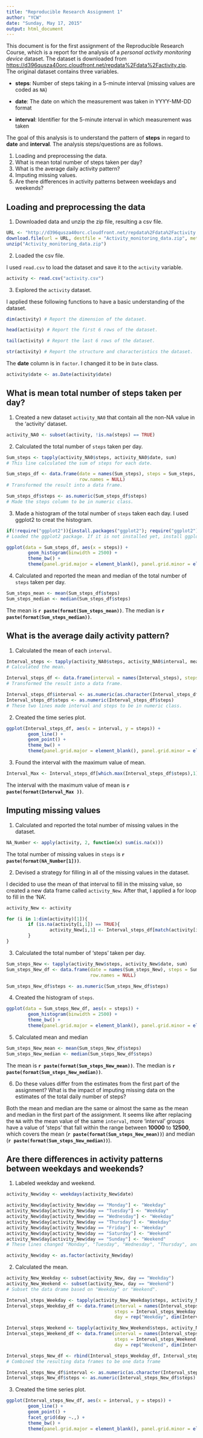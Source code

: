 ```yaml
---
title: "Reproducible Research Assignment 1"
author: "YCW"
date: "Sunday, May 17, 2015"
output: html_document
---
```


This document is for the first assignment of the Reproducible Research Course, which is a report for the analysis of a *personal activity monitoring device* dataset. The dataset is downloaded from <https://d396qusza40orc.cloudfront.net/repdata%2Fdata%2Factivity.zip>. The original dataset contains three variables.

* **steps**: Number of steps taking in a 5-minute interval (missing values are coded as `NA`)

* **date**: The date on which the measurement was taken in YYYY-MM-DD format

* **interval**: Identifier for the 5-minute interval in which measurement was taken

The goal of this analysis is to understand the pattern of **steps** in regard to **date** and **interval**. The analysis steps/questions are as follows.

1. Loading and preprocessing the data.
2. What is mean total number of steps taken per day?
3. What is the average daily activity pattern?
4. Imputing missing values.
5. Are there differences in activity patterns between weekdays and weekends?

## Loading and preprocessing the data

1. Downloaded data and unzip the zip file, resulting a csv file.
```r
URL <- "http://d396qusza40orc.cloudfront.net/repdata%2Fdata%2Factivity.zip"
download.file(url = URL, destfile = "Activity_monitoring_data.zip", method="curl")
unzip("Activity_monitoring_data.zip")

```

2. Loaded the csv file.

I used `read.csv` to load the dataset and save it to the `activity` variable.
```r
activity <- read.csv("activity.csv")

```

3. Explored the `activity` dataset.

I applied these following functions to have a basic understanding of the dataset.
```r
dim(activity) # Report the dimension of the dataset.

```

```r
head(activity) # Report the first 6 rows of the dataset.

```

```r
tail(activity) # Report the last 6 rows of the dataset.

```

```r
str(activity) # Report the structure and characteristics the dataset.

```

The **date** column is in `factor`. I changed it to be in `Date` class.
```r
activity$date <- as.Date(activity$date)

```

## What is mean total number of steps taken per day?

1. Created a new dataset `activity_NA0` that contain all the non-NA value in the 'activity' dataset.

```r
activity_NA0 <- subset(activity, !is.na(steps) == TRUE)

```

2. Calculated the total number of `steps` taken per day.

```r
Sum_steps <- tapply(activity_NA0$steps, activity_NA0$date, sum) 
# This line calculated the sum of steps for each date.

Sum_steps_df <- data.frame(date = names(Sum_steps), steps = Sum_steps, 
                           row.names = NULL)
# Transformed the result into a data frame.

Sum_steps_df$steps <- as.numeric(Sum_steps_df$steps)
# Made the steps column to be in numeric class.

```

3. Made a histogram of the total number of `steps` taken each day. I used ggplot2 to creat the histogram.
```r
if(!require("ggplot2")){install.packages("ggplot2"); require("ggplot2")}
# Loaded the ggplot2 package. If it is not installed yet, install ggplot2.

```
 
```r
ggplot(data = Sum_steps_df, aes(x = steps)) +
        geom_histogram(binwidth = 2500) +
        theme_bw() +
        theme(panel.grid.major = element_blank(), panel.grid.minor = element_blank())

```

4. Calculated and reported the mean and median of the total number of `steps` taken per day.

```r
Sum_steps_mean <- mean(Sum_steps_df$steps)
Sum_steps_median <- median(Sum_steps_df$steps)
```

The mean is **`r paste(format(Sum_steps_mean))`**. The median is **`r paste(format(Sum_steps_median))`**. 

## What is the average daily activity pattern?

1. Calculated the mean of each `interval`.
```r
Interval_steps <- tapply(activity_NA0$steps, activity_NA0$interval, mean) 
# Calculated the mean.

Interval_steps_df <- data.frame(interval = names(Interval_steps), steps = Interval_steps)
# Transformed the result into a data frame. 

Interval_steps_df$interval <- as.numeric(as.character(Interval_steps_df$interval))
Interval_steps_df$steps <- as.numeric(Interval_steps_df$steps)
# These two lines made interval and steps to be in numeric class.

```

2. Created the time series plot.
```r
ggplot(Interval_steps_df, aes(x = interval, y = steps)) +
        geom_line() +
        geom_point() +
        theme_bw() +
        theme(panel.grid.major = element_blank(), panel.grid.minor = element_blank())

```

3. Found the interval with the maximum value of mean.
```r
Interval_Max <- Interval_steps_df[which.max(Interval_steps_df$steps),1]
```

The interval with the maximum value of mean is **`r paste(format(Interval_Max ))`**.

## Imputing missing values

1. Calculated and reported the total number of missing values in the dataset.

```r
NA_Number <- apply(activity, 2, function(x) sum(is.na(x)))
```

The total number of missing values in `steps` is **`r paste(format(NA_Number[1]))`**.

2. Devised a strategy for filling in all of the missing values in the dataset.

I decided to use the mean of that interval to fill in the missing value, so created a new data frame called `activity_New`. After that, I applied a for loop to fill in the 'NA'. 

```r
activity_New <- activity 

for (i in 1:dim(activity)[1]){
        if (is.na(activity[i,1]) == TRUE){
                activity_New[i,1] <- Interval_steps_df[match(activity[i,3], Interval_steps_df[,1]),2]
        }
}

```

3. Calculated the total number of 'steps' taken per day.

```r

Sum_steps_New <- tapply(activity_New$steps, activity_New$date, sum)
Sum_steps_New_df <- data.frame(date = names(Sum_steps_New), steps = Sum_steps_New, 
                               row.names = NULL)

Sum_steps_New_df$steps <- as.numeric(Sum_steps_New_df$steps)

```


4. Created the histogram of `steps`.

```r
ggplot(data = Sum_steps_New_df, aes(x = steps)) +
        geom_histogram(binwidth = 2500) +
        theme_bw() +
        theme(panel.grid.major = element_blank(), panel.grid.minor = element_blank())

```

5. Calculated mean and median

```r
Sum_steps_New_mean <- mean(Sum_steps_New_df$steps)
Sum_steps_New_median <- median(Sum_steps_New_df$steps)

```

The mean is **`r paste(format(Sum_steps_New_mean))`**. The median is **`r paste(format(Sum_steps_New_median))`**.

6. Do these values differ from the estimates from the first part of the assignment? What is the impact of imputing missing data on the estimates of the total daily number of steps?

Both the mean and median are the same or almost the same as the mean and median in the first part of the assignment. It seems like after replacing the `NA` with the mean value of the same `interval`, more 'interval' groups have a value of 'steps' that fall within the range between **10000** to **12500**, which covers the mean (**`r paste(format(Sum_steps_New_mean))`**) and median (**`r paste(format(Sum_steps_New_median))`**).


## Are there differences in activity patterns between weekdays and weekends?

1. Labeled weekday and weekend.

```r
activity_New$day <- weekdays(activity_New$date)

activity_New$day[activity_New$day == "Monday"] <- "Weekday"
activity_New$day[activity_New$day == "Tuesday"] <- "Weekday"
activity_New$day[activity_New$day == "Wednesday"] <- "Weekday"
activity_New$day[activity_New$day == "Thursday"] <- "Weekday"
activity_New$day[activity_New$day == "Friday"] <- "Weekday"
activity_New$day[activity_New$day == "Saturday"] <- "Weekend"
activity_New$day[activity_New$day == "Sunday"] <- "Weekend"
# These lines changed "Monday", "Tuesday", "Wednesday", "Thursday", and "Friday" to be "Weekday", while "Saturday" and "Sunday" to be "Weekend".

activity_New$day <- as.factor(activity_New$day)

```

2. Calculated the mean.

```r
activity_New_Weekday <- subset(activity_New, day == "Weekday")
activity_New_Weekend <- subset(activity_New, day == "Weekend")
# Subset the data drame based on "Weekday" or "Weekend".

Interval_steps_Weekday <- tapply(activity_New_Weekday$steps, activity_New_Weekday$interval, mean)
Interval_steps_Weekday_df <- data.frame(interval = names(Interval_steps_Weekday), 
                                        steps = Interval_steps_Weekday, 
                                        day = rep("Weekday", dim(Interval_steps_Weekday)))

Interval_steps_Weekend <- tapply(activity_New_Weekend$steps, activity_New_Weekend$interval, mean)
Interval_steps_Weekend_df <- data.frame(interval = names(Interval_steps_Weekend), 
                                        steps = Interval_steps_Weekend,
                                        day = rep("Weekend", dim(Interval_steps_Weekend)))

Interval_steps_New_df <- rbind(Interval_steps_Weekday_df, Interval_steps_Weekend_df )
# Combined the resulting data frames to be one data frame

Interval_steps_New_df$interval <- as.numeric(as.character(Interval_steps_New_df$interval))
Interval_steps_New_df$steps <- as.numeric(Interval_steps_New_df$steps)

```


3. Created the time series plot.

```r
ggplot(Interval_steps_New_df, aes(x = interval, y = steps)) +
        geom_line() +
        geom_point() +
        facet_grid(day ~.,) +
        theme_bw() +
        theme(panel.grid.major = element_blank(), panel.grid.minor = element_blank())

```

